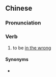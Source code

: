 {{also|理亏}}
==Chinese==
{{zh-forms|s=理亏}}

===Pronunciation===
{{zh-pron
|m=lǐkuī
|cat=v
}}

===Verb===
{{zh-verb}}

# to be [[in the wrong]]

====Synonyms====
* {{zh-l|理屈}}